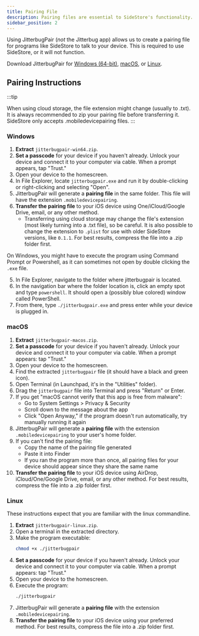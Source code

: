 ```yaml
---
title: Pairing File
description: Pairing files are essential to SideStore's functionality.
sidebar_position: 2
---
```


Using JitterbugPair (*not* the Jitterbug app) allows us to create a pairing file for programs like SideStore to talk to your device. This is required to use SideStore, or it will not function.

Download JitterbugPair for [Windows (64-bit)](https://github.com/osy/Jitterbug/releases/download/v1.3.1/jitterbugpair-win64.zip), [macOS](https://github.com/osy/Jitterbug/releases/download/v1.3.1/jitterbugpair-macos.zip), or [Linux](https://github.com/osy/Jitterbug/releases/download/v1.3.1/jitterbugpair-linux.zip).

## Pairing Instructions

:::tip

When using cloud storage, the file extension might change (usually to .txt). It is always recommended to zip your pairing file before transferring it. SideStore only accepts .mobiledevicepairing files.
:::

### Windows

1. **Extract** `jitterbugpair-win64.zip`.
2. **Set a passcode** for your device if you haven't already. Unlock your device and connect it to your computer via cable. When a prompt appears, tap "Trust."
3. Open your device to the homescreen.
4. In File Explorer, locate `jitterbugpair.exe` and run it by double-clicking or right-clicking and selecting "Open".
5. JitterbugPair will generate a **pairing file** in the same folder. This file will have the extension `.mobiledevicepairing`.
6. **Transfer the pairing file** to your iOS device using One/iCloud/Google Drive, email, or any other method.
    * Transferring using cloud storage may change the file's extension (most likely turning into a .txt file), so be careful. It is also possible to change the extension to `.plist` for use with older SideStore versions, like `0.1.1`. For best results, compress the file into a .zip folder first.

On Windows, you might have to execute the program using Command Prompt or Powershell, as it can sometimes not open by double clicking the `.exe` file.

5. In File Explorer, navigate to the folder where jitterbugpair is located.
6. In the navigation bar where the folder location is, click an empty spot and type `powershell`. It should open a (possibly blue colored) window called PowerShell.
7. From there, type `./jitterbugpair.exe` and press enter while your device is plugged in.

### macOS

1. **Extract** `jitterbugpair-macos.zip`.
2. **Set a passcode** for your device if you haven't already. Unlock your device and connect it to your computer via cable. When a prompt appears: tap "Trust."
3. Open your device to the homescreen.
4. Find the extracted `jitterbugpair` file (it should have a black and green icon).
5. Open Terminal (in Launchpad, it's in the "Utilities" folder).
6. Drag the `jitterbugpair` file into Terminal and press "Return" or Enter.
7. If you get "macOS cannot verify that this app is free from malware":
   - Go to System Settings > Privacy & Security
   - Scroll down to the message about the app
   - Click "Open Anyway," if the program doesn't run automatically, try manually running it again
8. JitterbugPair will generate a **pairing file** with the extension `.mobiledevicepairing` to your user's home folder.
9. If you can't find the pairing file:
   - Copy the name of the pairing file generated
   - Paste it into Finder
   - If you ran the program more than once, all pairing files for your device should appear since they share the same name
10. **Transfer the pairing file** to your iOS device using AirDrop, iCloud/One/Google Drive, email, or any other method. For best results, compress the file into a .zip folder first.

### Linux

These instructions expect that you are familiar with the linux commandline.

1. **Extract** `jitterbugpair-linux.zip`.
2. Open a terminal in the extracted directory.
3. Make the program executable:
   ```bash
   chmod +x ./jitterbugpair
   ```
4. **Set a passcode** for your device if you haven't already. Unlock your device and connect it to your computer via cable. When a prompt appears: tap "Trust."
5. Open your device to the homescreen.
6. Execute the program:
   ```bash
   ./jitterbugpair
   ```
7. JitterbugPair will generate a **pairing file** with the extension `.mobiledevicepairing`.
8. **Transfer the pairing file** to your iOS device using your preferred method. For best results, compress the file into a .zip folder first.

